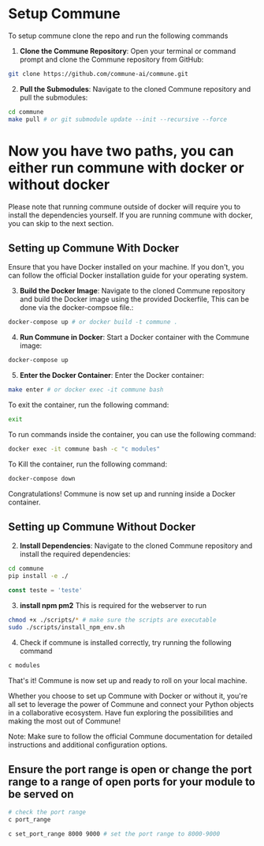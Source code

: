 # Setup Commune

To setup commune clone the repo and run the following commands

1. **Clone the Commune Repository**: Open your terminal or command prompt and clone the Commune repository from GitHub:

```bash
git clone https://github.com/commune-ai/commune.git
```

2. **Pull the Submodules**: Navigate to the cloned Commune repository and pull the submodules:

```bash
cd commune
make pull # or git submodule update --init --recursive --force
```

# Now you have two paths, you can either run commune with docker or without docker

Please note that running commune outside of docker will require you to install the dependencies yourself.
If you are running commune with docker, you can skip to the next section.

## Setting up Commune With Docker

Ensure that you have Docker installed on your machine. If you don't, you can follow the official Docker installation guide for your operating system.

3. **Build the Docker Image**: Navigate to the cloned Commune repository and build the Docker image using the provided Dockerfile, This can be done via the docker-compsoe file.:

```bash
docker-compose up # or docker build -t commune .
```

4. **Run Commune in Docker**: Start a Docker container with the Commune image:

```bash
docker-compose up
```

5. **Enter the Docker Container**: Enter the Docker container:

```bash
make enter # or docker exec -it commune bash
```

To exit the container, run the following command:

```bash
exit
```

To run commands inside the container, you can use the following command:

```bash
docker exec -it commune bash -c "c modules"
```

To Kill the container, run the following command:

```bash
docker-compose down
```

Congratulations! Commune is now set up and running inside a Docker container.

## Setting up Commune Without Docker

2. **Install Dependencies**: Navigate to the cloned Commune repository and install the required dependencies:

```bash
cd commune
pip install -e ./
```

```javascript
const teste = 'teste'
```

3. **install npm pm2**
   This is required for the webserver to run

```bash
chmod +x ./scripts/* # make sure the scripts are executable
sudo ./scripts/install_npm_env.sh
```

4. Check if commune is installed correctly, try running the following command

```bash
c modules
```

That's it! Commune is now set up and ready to roll on your local machine.

Whether you choose to set up Commune with Docker or without it, you're all set to leverage the power of Commune and connect your Python objects in a collaborative ecosystem. Have fun exploring the possibilities and making the most out of Commune!

Note: Make sure to follow the official Commune documentation for detailed instructions and additional configuration options.

## Ensure the port range is open or change the port range to a range of open ports for your module to be served on

```bash
# check the port range
c port_range
```

```bash
c set_port_range 8000 9000 # set the port range to 8000-9000
```
